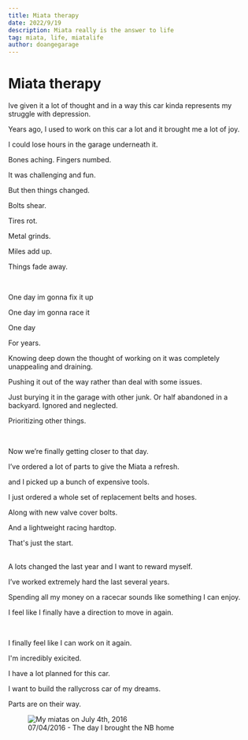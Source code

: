 ```yaml
---
title: Miata therapy
date: 2022/9/19
description: Miata really is the answer to life
tag: miata, life, miatalife
author: doangegarage
---
```

# Miata therapy

Ive given it a lot of thought and in a way this car kinda represents my struggle with depression.

Years ago, I used to work on this car a lot and it brought me a lot of joy.

I could lose hours in the garage underneath it. 

Bones aching. Fingers numbed.

It was challenging and fun.
<br/>

But then things changed.
<br />

Bolts shear.

Tires rot.

Metal grinds.

Miles add up.

Things fade away.

<br/>



One day im gonna fix it up

One day im gonna race it

One day 

For years. 

Knowing deep down the thought of working on it was completely unappealing and draining.


Pushing it out of the way rather than deal with some issues.


Just burying it in the garage with other junk.
Or half abandoned in a backyard. Ignored and neglected.

Prioritizing other things.

<br/>

Now we’re finally getting closer to that day.


I’ve ordered a lot of parts to give the Miata a refresh. 

and I picked up a bunch of expensive tools.
<br/>

I just ordered a whole set of replacement belts and hoses.

Along with new valve cover bolts.

And a lightweight racing hardtop.

That's just the start.

<br />
A lots changed the last year and I want to reward myself.

I’ve worked extremely hard the last several years.

Spending all my money on a racecar sounds like something I can enjoy.

I feel like I finally have a direction 	to move in again.

<br />

I finally feel like I can work on it again. 

I'm incredibly exicited.
<br/>

I have a lot planned for this car. 

I want to build the rallycross car of my dreams.
<br/>

Parts are on their way.




 
<figure>
  <Image
    src="/images/miata/begins1.JPG"
    alt="My miatas on July 4th, 2016"
    width={1280}
    height={960}
    className="next-image rounded"
  />
  <figcaption>
    07/04/2016 - The day I brought the NB home
  </figcaption>
</figure>
